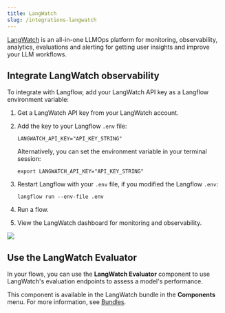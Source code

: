 ```yaml
---
title: LangWatch
slug: /integrations-langwatch
---
```


[LangWatch](https://app.langwatch.ai/) is an all-in-one LLMOps platform for monitoring, observability, analytics, evaluations and alerting for getting user insights and improve your LLM workflows.

## Integrate LangWatch observability

To integrate with Langflow, add your LangWatch API key as a Langflow environment variable:

1. Get a LangWatch API key from your LangWatch account.

2. Add the key to your Langflow `.env` file:

    ```shell
    LANGWATCH_API_KEY="API_KEY_STRING"
    ```

    Alternatively, you can set the environment variable in your terminal session:

    ```shell
    export LANGWATCH_API_KEY="API_KEY_STRING"
    ```

3. Restart Langflow with your `.env` file, if you modified the Langflow `.env`:

    ```
    langflow run --env-file .env
    ```

4. Run a flow.

5. View the LangWatch dashboard for monitoring and observability.

![](/img/langwatch-dashboard.png)

## Use the LangWatch Evaluator

In your flows, you can use the **LangWatch Evaluator** component to use LangWatch's evaluation endpoints to assess a model's performance.

This component is available in the LangWatch bundle in the **Components** menu.
For more information, see [Bundles](/components-bundle-components).